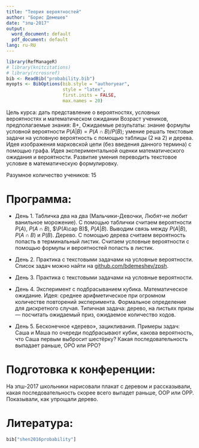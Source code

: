 ```yaml
---
title: "Теория вероятностей"
author: "Борис Демешев"
date: "зпш-2017"
output:
  word_document: default
  pdf_document: default
lang: ru-RU
---
```


```r
library(RefManageR)
# library(knitcitations)
# library(rcrossref)
bib <- ReadBib("probability.bib")
myopts <- BibOptions(bib.style = "authoryear", 
                     style = "latex", 
                     first.inits = FALSE, 
                     max.names = 20)
```


Цель курса: дать представление о вероятностях, условных вероятностях и математическом ожидании
Возраст учеников, предполагаемые знания: 8+,
Ожидаемые результаты: знание формулы условной вероятности $P(A|B)=P(A\cap B)/ P(B)$; умение решать текстовые задачи на условную вероятность с помощью таблицы (2 на 2) и дерева. Идея изображения марковской цепи (без введения данного термина) с помощью графа. Идея экспериментальной оценки математического ожидания и вероятности. Развитие умения переводить текстовое условие в математическую формулировку.

Разумное количество учеников: 15

# Программа:

* День 1. Табличка два на два (Мальчики-Девочки, Любят-не любит ванильное морожение). С помощью таблички считаем вероятности $P(A)$, $P(A\cap B)$, $\P(A\cap B)$, $P(A|B)$. Выводим связь между $P(A|B)$, $P(A\cap B)$ и $P(B)$. Дерево. С помощью дерева считаем вероятность попасть в терминальный листик. Считаем условные вероятности с помощью формулы и вероятностей попасть в листик.

* День 2. Практика с текстовыми задачами на условные вероятности. Список задач можно найти на [github.com/bdemeshev/zpsh](https://github.com/bdemeshev/zpsh/).

* День 3. Практика с текстовыми задачами на условные вероятности.

* День 4. Эксперимент с подбрасыванием кубика. Математическое ожидание. Идея: среднее арифметическое при огромном количестве повторений эксперимента. Формальное определение для дискретного случая. Типичная задача: дерево, на листьях призы — посчитать ожидаемый приз, ожидаемое количество ходов.

* День 5. Бесконечное «дерево», зацикливания. Примеры задач: Саша и Маша по очереди подбрасывают кубик, какова вероятность, что Саша первым выбросит шестёрку? Какая последовательность выпадает раньше, ОРО или РРО?


# Подготовка к конференции:

На зпш-2017 школьники нарисовали плакат с деревом и рассказывали, какая последовательность скорее всего выпадет раньше, ООР или ОРР. Показывали, как упрощали дерево.

# Литература:

```r
bib["shen2016probability"]
```



